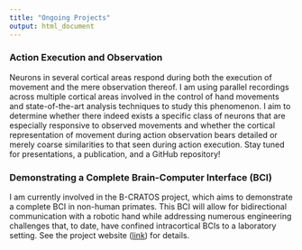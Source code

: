 ```yaml
---
title: "Ongoing Projects"
output: html_document
---
```


<link rel="stylesheet" href="styles.css" type="text/css">
<link rel="stylesheet" href="./css/academicons.min.css"/>

### Action Execution and Observation

Neurons in several cortical areas respond during both the execution of movement and the mere observation thereof. I am using parallel recordings across multiple cortical areas involved in the control of hand movements and state-of-the-art analysis techniques to study this phenomenon. I aim to determine whether there indeed exists a specific class of neurons that are especially responsive to observed movements and whether the cortical representation of movement during action observation bears detailed or merely coarse similarities to that seen during action execution. Stay tuned for presentations, a publication, and a GitHub repository!

### Demonstrating a Complete Brain-Computer Interface (BCI)

I am currently involved in the B-CRATOS project, which aims to demonstrate a complete BCI in non-human primates. This BCI will allow for bidirectional communication with a robotic hand while addressing numerous engineering challenges that, to date, have confined intracortical BCIs to a laboratory setting. See the project website ([link](https://www.b-cratos.eu/)) for details.
